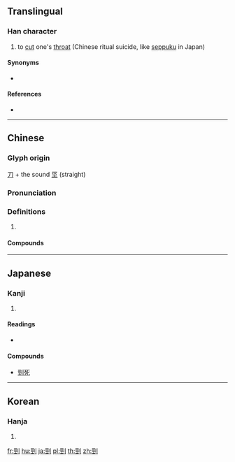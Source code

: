 {{also|刭}}
==Translingual==

===Han character===
{{Han char|rn=18|rad=刀|as=07|sn=9|four=12100|canj=MMLN|ids=⿰巠刂}}

# to [[cut]] one's [[throat]] (Chinese ritual suicide, like [[seppuku]] in Japan)

====Synonyms====
* {{l|mul|刎}}

====References====
* {{Han ref|kx=0139.270|dkj=01990|dj=0317.050|hdz=10340.030|uh=5244|ud=21060|bh=CDF0|bd=52720}}

----

==Chinese==
{{zh-forms|s=刭}}

===Glyph origin===
{{Han etym}}
[[刀]] + the sound [[巠]] (straight)

===Pronunciation===
{{zh-pron
|m=jǐng
|c=ging2
|mc=y
|oc=y
|cat=
}}

===Definitions===
{{zh-hanzi}}

# {{rfdef|zh}}

====Compounds====
{{zh-der|自剄}}

----

==Japanese==

===Kanji===
{{ja-kanji|grade=|rs=刀07}}

# {{defn|lang=ja|sort=刀07}}

====Readings====
* {{ja-readings|on=[[けい]] (kei)|kun=[[くびきる]] (kubikiru)}}

====Compounds====
* [[剄死]]

----

==Korean==

===Hanja===
{{ko-hanja|hangeul=[[경]]|rv=gyeong|mr=kyŏng}}

# {{defn|lang=ko|sort=刀07}}

[[fr:剄]]
[[hu:剄]]
[[ja:剄]]
[[pl:剄]]
[[th:剄]]
[[zh:剄]]